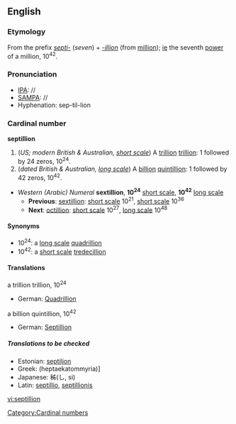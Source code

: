 ==English==

===Etymology===
From the prefix ''[[septi-]]'' (''seven'') + ''[[-illion]]'' (from [[million]]); [[ie]] the seventh [[power]] of a million, 10<sup>42</sup>.

===Pronunciation===
*[[IPA]]: //
*[[SAMPA]]: //
*Hyphenation: sep-til-lion
*:{{Rhymes|ɪljən}}

===Cardinal number===
'''septillion'''
# (''US; modern British & Australian, [[w:Long and short scales|short scale]]'') A [[trillion]] [[trillion]]: 1 followed by 24 zeros, 10<sup>24</sup>.
# (''dated British & Australian, [[w:Long and short scales|long scale]]'') A [[billion]] [[quintillion]]: 1 followed by 42 zeros, 10<sup>42</sup>.

*''Western (Arabic) Numeral'' '''sextillion''', '''10<sup>24</sup>''' [[w:Long and short scales|short scale]], '''10<sup>42</sup>''' [[w:Long and short scales|long scale]]
**'''Previous''': [[sextillion]]: [[w:Long and short scales|short scale]] 10<sup>21</sup>, [[w:Long and short scales|short scale]] 10<sup>36</sup>
**'''Next''': [[octillion]]: [[w:Long and short scales|short scale]] 10<sup>27</sup>, [[w:Long and short scales|long scale]] 10<sup>48</sup>

====Synonyms====
*10<sup>24</sup>: a [[w:Long and short scales|long scale]] [[quadrillion]]
*10<sup>42</sup>: a [[w:Long and short scales|short scale]] [[tredecillion]]

====Translations====
;a trillion trillion, 10<sup>24</sup>
{{top}}
*German: [[Quadrillion]] {{f}}
{{mid}}
{{bottom}}

;a billion quintillion, 10<sup>42</sup>
{{top}}
*German: [[Septillion]] {{f}}
{{mid}}
{{bottom}}

=====Translations to be checked=====
{{checktrans}}
*Estonian: [[septiljon]]
*Greek: (heptaekatommyria)]
*Japanese: 秭(し, si)
*Latin: [[septillio]], [[septillionis]]

[[Category:Cardinal numbers]]

[[vi:septillion]]